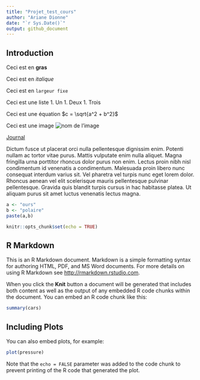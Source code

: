 ```yaml
---
title: "Projet_test_cours"
author: "Ariane Dionne"
date: "`r Sys.Date()`"
output: github_document
---
```


## Introduction 

Ceci est en **gras**

Ceci est en *italique*

Ceci est en `largeur fixe`

Ceci est une liste 
1. Un 
1. Deux
1. Trois

Ceci est une équation $c = \sqrt{a^2 + b^2}$

Ceci est une image ![nom de l'image](photos/work.jpg)


[Journal](www.ledevoir.com)

Dictum fusce ut placerat orci nulla pellentesque dignissim enim. Potenti nullam ac tortor vitae purus. Mattis vulputate enim nulla aliquet. Magna fringilla urna porttitor rhoncus dolor purus non enim. Lectus proin nibh nisl condimentum id venenatis a condimentum. Malesuada proin libero nunc consequat interdum varius sit. Vel pharetra vel turpis nunc eget lorem dolor. Rhoncus aenean vel elit scelerisque mauris pellentesque pulvinar pellentesque. Gravida quis blandit turpis cursus in hac habitasse platea. Ut aliquam purus sit amet luctus venenatis lectus magna.

```r
a <- "ours"
b <- "polaire"
paste(a,b)
```



```r
knitr::opts_chunk$set(echo = TRUE)
```

## R Markdown

This is an R Markdown document. Markdown is a simple formatting syntax for authoring HTML, PDF, and MS Word documents. For more details on using R Markdown see <http://rmarkdown.rstudio.com>.

When you click the **Knit** button a document will be generated that includes both content as well as the output of any embedded R code chunks within the document. You can embed an R code chunk like this:

```r
summary(cars)
```

## Including Plots

You can also embed plots, for example:

```r
plot(pressure)
```

Note that the `echo = FALSE` parameter was added to the code chunk to prevent printing of the R code that generated the plot.
